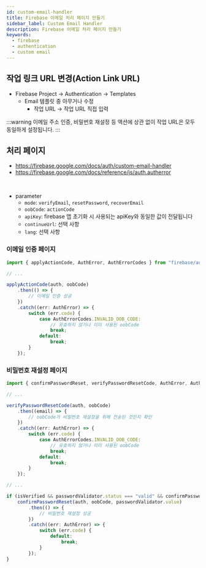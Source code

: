 ```yaml
---
id: custom-email-handler
title: Firebase 이메일 처리 페이지 만들기
sidebar_label: Custom Email Handler
description: Firebase 이메일 처리 페이지 만들기
keywords:
  - firebase
  - authentication
  - custom email
---
```


## 작업 링크 URL 변경(Action Link URL)

- Firebase Project -\> Authentication -\> Templates
  - Email 템플릿 중 아무거나 수정
    - 작업 URL -\> 작업 URL 직접 입력

:::warning
이메일 주소 인증, 비밀번호 재설정 등 액션에 상관 없이 작업 URL은 모두 동일하게 설정됩니다.
:::

## 처리 페이지

- https://firebase.google.com/docs/auth/custom-email-handler
- https://firebase.google.com/docs/reference/js/auth.autherror

<br />

- parameter
  - `mode`: `verifyEmail`, `resetPassword`, `recoverEmail`
  - `oobCode`: `actionCode`
  - `apiKey`: firebase 앱 초기화 시 사용되는 apiKey와 동일한 값이 전달됩니다
  - `continueUrl`: 선택 사항
  - `lang`: 선택 사항

### 이메일 인증 페이지

```ts
import { applyActionCode, AuthError, AuthErrorCodes } from "firebase/auth";

// ...

applyActionCode(auth, oobCode)
	.then(() => {
		// 이메일 인증 성공
	})
	.catch((err: AuthError) => {
		switch (err.code) {
			case AuthErrorCodes.INVALID_OOB_CODE:
				// 유효하지 않거나 이미 사용된 oobCode
				break;
			default:
				break;
		}
	});
```

### 비밀번호 재설정 페이지

```ts
import { confirmPasswordReset, verifyPasswordResetCode, AuthError, AuthErrorCodes } from "firebase/auth";

// ...

verifyPasswordResetCode(auth, oobCode)
	.then((email) => {
		// oobCode가 비밀번호 재설정을 위해 전송된 것인지 확인
	})
	.catch((err: AuthError) => {
		switch (err.code) {
			case AuthErrorCodes.INVALID_OOB_CODE:
				// 유효하지 않거나 이미 사용된 oobCode
				break;
			default:
				break;
		}
	});

// ...

if (isVerified && passwordValidator.status === "valid" && confirmPasswordValidator.status === "valid") {
	confirmPasswordReset(auth, oobCode, passwordValidator.value)
		.then(() => {
			// 비밀번호 재설정 성공
		})
		.catch((err: AuthError) => {
			switch (err.code) {
				default:
					break;
			}
		});
}
```
